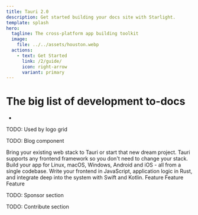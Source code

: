 ```yaml
---
title: Tauri 2.0
description: Get started building your docs site with Starlight.
template: splash
hero:
  tagline: The cross-platform app building toolkit
  image:
    file: ../../assets/houston.webp
  actions:
    - text: Get Started
      link: /2/guide/
      icon: right-arrow
      variant: primary
---
```


# The big list of development to-docs

-  

TODO: Used by logo grid

TODO: Blog component


<CardGrid stagger>
  <Card title="Frontend Independent" icon="rocket">
    Bring your existing web stack to Tauri or start that new dream project.
    Tauri supports any frontend framework so you don't need to change your
    stack.
  </Card>
  <Card title="Cross Platform" icon="rocket">
    Build your app for Linux, macOS, Windows, Android and iOS - all from a
    single codebase.
  </Card>
  <Card title="Inter-Process Communication" icon="rocket">
    Write your frontend in JavaScript, application logic in Rust, and integrate
    deep into the system with Swift and Kotlin.
  </Card>
  <Card title="Maximum Security" icon="rocket">
    Feature
  </Card>
  <Card title="Minimal Size" icon="rocket">
    Feature
  </Card>
  <Card title="Powered by Rust" icon="rocket">
    Feature
  </Card>
</CardGrid>

TODO: Sponsor section

TODO: Contribute section